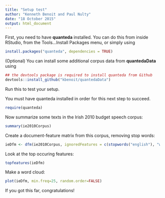 ```yaml
---
title: "Setup test"
author: "Kenneth Benoit and Paul Nulty"
date: "18 October 2015"
output: html_document
---
```


First, you need to have **quanteda** installed.  You can do this from inside RStudio, from the Tools...Install Packages menu, or simply using
```r
install.packages("quanteda", dependencies = TRUE)
```

(Optional) You can install some additional corpus data from **quantedaData** using

```r
## the devtools package is required to install quanteda from Github
devtools::install_github("kbenoit/quantedaData")
```

Run this to test your setup.

You must have quanteda installed in order for this next step to succeed.
```r
require(quanteda)
```

Now summarize some texts in the Irish 2010 budget speech corpus:
```r
summary(ie2010Corpus)
```

Create a document-feature matrix from this corpus, removing stop words:
```r
ieDfm <- dfm(ie2010Corpus, ignoredFeatures = c(stopwords("english"), "will"), stem = TRUE)
```

Look at the top occuring features:
```r
topfeatures(ieDfm)
```

Make a word cloud:
```r
plot(ieDfm, min.freq=25, random.order=FALSE)
```

If you got this far, congratulations!







